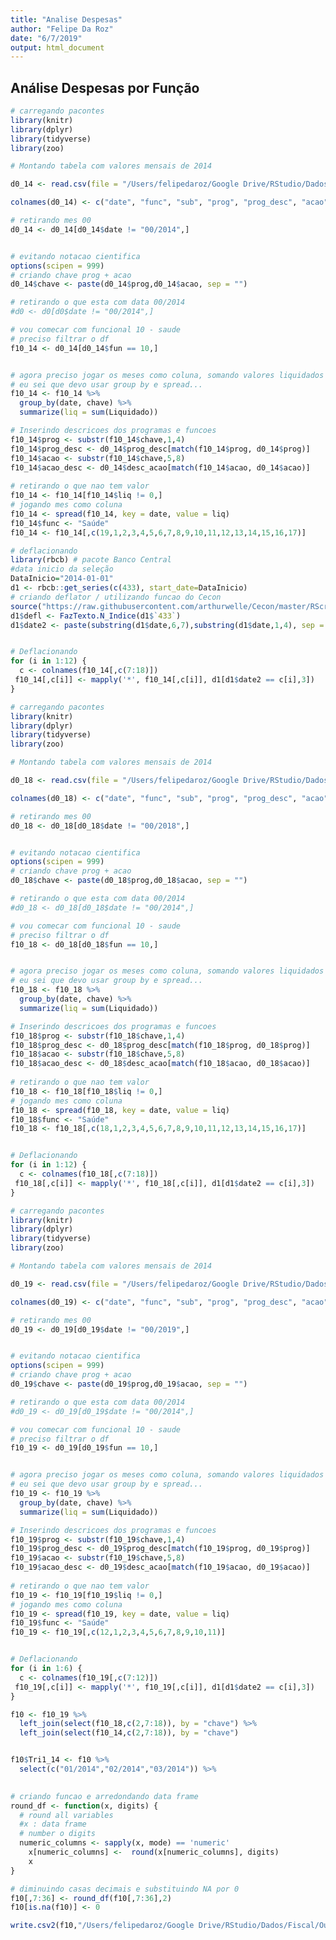 ```yaml
---
title: "Analise Despesas"
author: "Felipe Da Roz"
date: "6/7/2019"
output: html_document
---
```


## Análise Despesas por Função

```r

# carregando pacontes
library(knitr) 
library(dplyr) 
library(tidyverse)
library(zoo)

# Montando tabela com valores mensais de 2014

d0_14 <- read.csv(file = "/Users/felipedaroz/Google Drive/RStudio/Dados/Fiscal/2014_execucao_despesas.csv", header = TRUE, sep = ",", dec = ",")

colnames(d0_14) <- c("date", "func", "sub", "prog", "prog_desc", "acao", "desc_acao", "PL", "Empenhado", "Liquidado","RP")

# retirando mes 00
d0_14 <- d0_14[d0_14$date != "00/2014",]


# evitando notacao cientifica
options(scipen = 999)
# criando chave prog + acao
d0_14$chave <- paste(d0_14$prog,d0_14$acao, sep = "")

# retirando o que esta com data 00/2014
#d0 <- d0[d0$date != "00/2014",]

# vou comecar com funcional 10 - saude
# preciso filtrar o df 
f10_14 <- d0_14[d0_14$fun == 10,]


# agora preciso jogar os meses como coluna, somando valores liquidados por acao + programa
# eu sei que devo usar group by e spread...
f10_14 <- f10_14 %>%
  group_by(date, chave) %>%
  summarize(liq = sum(Liquidado))

# Inserindo descricoes dos programas e funcoes
f10_14$prog <- substr(f10_14$chave,1,4)
f10_14$prog_desc <- d0_14$prog_desc[match(f10_14$prog, d0_14$prog)]
f10_14$acao <- substr(f10_14$chave,5,8)
f10_14$acao_desc <- d0_14$desc_acao[match(f10_14$acao, d0_14$acao)]
                       
# retirando o que nao tem valor 
f10_14 <- f10_14[f10_14$liq != 0,]
# jogando mes como coluna
f10_14 <- spread(f10_14, key = date, value = liq)
f10_14$func <- "Saúde"
f10_14 <- f10_14[,c(19,1,2,3,4,5,6,7,8,9,10,11,12,13,14,15,16,17)]

# deflacionando
library(rbcb) # pacote Banco Central
#data inicio da seleção
DataInicio="2014-01-01"
d1 <- rbcb::get_series(c(433), start_date=DataInicio)
# criando deflator / utilizando funcao do Cecon
source("https://raw.githubusercontent.com/arthurwelle/Cecon/master/RScripts")
d1$defl <- FazTexto.N_Indice(d1$`433`)
d1$date2 <- paste(substring(d1$date,6,7),substring(d1$date,1,4), sep = "/")


# Deflacionando
for (i in 1:12) {
  c <- colnames(f10_14[,c(7:18)])
 f10_14[,c[i]] <- mapply('*', f10_14[,c[i]], d1[d1$date2 == c[i],3])
}

```

```r

# carregando pacontes
library(knitr) 
library(dplyr) 
library(tidyverse)
library(zoo)

# Montando tabela com valores mensais de 2014

d0_18 <- read.csv(file = "/Users/felipedaroz/Google Drive/RStudio/Dados/Fiscal/2018_execucao_despesas.csv", header = TRUE, sep = ",", dec = ",")

colnames(d0_18) <- c("date", "func", "sub", "prog", "prog_desc", "acao", "desc_acao", "PL", "Empenhado", "Liquidado","RP")

# retirando mes 00
d0_18 <- d0_18[d0_18$date != "00/2018",]


# evitando notacao cientifica
options(scipen = 999)
# criando chave prog + acao
d0_18$chave <- paste(d0_18$prog,d0_18$acao, sep = "")

# retirando o que esta com data 00/2014
#d0_18 <- d0_18[d0_18$date != "00/2014",]

# vou comecar com funcional 10 - saude
# preciso filtrar o df 
f10_18 <- d0_18[d0_18$fun == 10,]


# agora preciso jogar os meses como coluna, somando valores liquidados por acao + programa
# eu sei que devo usar group by e spread...
f10_18 <- f10_18 %>%
  group_by(date, chave) %>%
  summarize(liq = sum(Liquidado))

# Inserindo descricoes dos programas e funcoes
f10_18$prog <- substr(f10_18$chave,1,4)
f10_18$prog_desc <- d0_18$prog_desc[match(f10_18$prog, d0_18$prog)]
f10_18$acao <- substr(f10_18$chave,5,8)
f10_18$acao_desc <- d0_18$desc_acao[match(f10_18$acao, d0_18$acao)]
                       
# retirando o que nao tem valor 
f10_18 <- f10_18[f10_18$liq != 0,]
# jogando mes como coluna
f10_18 <- spread(f10_18, key = date, value = liq)
f10_18$func <- "Saúde"
f10_18 <- f10_18[,c(18,1,2,3,4,5,6,7,8,9,10,11,12,13,14,15,16,17)]


# Deflacionando
for (i in 1:12) {
  c <- colnames(f10_18[,c(7:18)])
 f10_18[,c[i]] <- mapply('*', f10_18[,c[i]], d1[d1$date2 == c[i],3])
}


```

```r

# carregando pacontes
library(knitr) 
library(dplyr) 
library(tidyverse)
library(zoo)

# Montando tabela com valores mensais de 2014

d0_19 <- read.csv(file = "/Users/felipedaroz/Google Drive/RStudio/Dados/Fiscal/2019_execucao_despesas.csv", header = TRUE, sep = ",", dec = ",")

colnames(d0_19) <- c("date", "func", "sub", "prog", "prog_desc", "acao", "desc_acao", "PL", "Empenhado", "Liquidado","RP")

# retirando mes 00
d0_19 <- d0_19[d0_19$date != "00/2019",]


# evitando notacao cientifica
options(scipen = 999)
# criando chave prog + acao
d0_19$chave <- paste(d0_19$prog,d0_19$acao, sep = "")

# retirando o que esta com data 00/2014
#d0_19 <- d0_19[d0_19$date != "00/2014",]

# vou comecar com funcional 10 - saude
# preciso filtrar o df 
f10_19 <- d0_19[d0_19$fun == 10,]


# agora preciso jogar os meses como coluna, somando valores liquidados por acao + programa
# eu sei que devo usar group by e spread...
f10_19 <- f10_19 %>%
  group_by(date, chave) %>%
  summarize(liq = sum(Liquidado))

# Inserindo descricoes dos programas e funcoes
f10_19$prog <- substr(f10_19$chave,1,4)
f10_19$prog_desc <- d0_19$prog_desc[match(f10_19$prog, d0_19$prog)]
f10_19$acao <- substr(f10_19$chave,5,8)
f10_19$acao_desc <- d0_19$desc_acao[match(f10_19$acao, d0_19$acao)]
                       
# retirando o que nao tem valor 
f10_19 <- f10_19[f10_19$liq != 0,]
# jogando mes como coluna
f10_19 <- spread(f10_19, key = date, value = liq)
f10_19$func <- "Saúde"
f10_19 <- f10_19[,c(12,1,2,3,4,5,6,7,8,9,10,11)]


# Deflacionando
for (i in 1:6) {
  c <- colnames(f10_19[,c(7:12)])
 f10_19[,c[i]] <- mapply('*', f10_19[,c[i]], d1[d1$date2 == c[i],3])
}

f10 <- f10_19 %>%
  left_join(select(f10_18,c(2,7:18)), by = "chave") %>%
  left_join(select(f10_14,c(2,7:18)), by = "chave") 


f10$Tri1_14 <- f10 %>%
  select(c("01/2014","02/2014","03/2014")) %>%
  

# criando funcao e arredondando data frame
round_df <- function(x, digits) {
  # round all variables
  #x : data frame
  # number o digits
  numeric_columns <- sapply(x, mode) == 'numeric'
    x[numeric_columns] <-  round(x[numeric_columns], digits)
    x
}

# diminuindo casas decimais e substituindo NA por 0
f10[,7:36] <- round_df(f10[,7:36],2)
f10[is.na(f10)] <- 0

write.csv2(f10,"/Users/felipedaroz/Google Drive/RStudio/Dados/Fiscal/Output/f10.csv")
```



